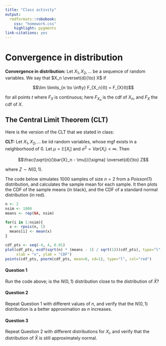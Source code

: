 ```yaml
---
title: "Class activity"
output: 
  rmdformats::robobook:
    css: "homework.css"
    highlight: pygments
link-citations: yes
---
```


# Convergence in distribution

**Convergence in distribution:** Let $X_1, X_2, ...$ be a sequence of random variables. We say that $X_n \overset{d}{\to} X$ if 

$$\lim \limits_{n \to \infty} F_{X_n}(t) = F_{X}(t)$$

for all points $t$ where $F_X$ is continuous; here $F_{X_n}$ is the cdf of $X_n$, and $F_X$ the cdf of $X$.

## The Central Limit Theorem (CLT)

Here is the version of the CLT that we stated in class:

**CLT:** Let $X_1, X_2,...$ be iid random variables, whose mgf exists in a neighborhood of 0. Let $\mu = \mathbb{E}[X_i]$ and $\sigma^2 = Var(X_i) < \infty$. Then 

$$\frac{\sqrt{n}(\bar{X}_n - \mu)}{\sigma} \overset{d}{\to} Z$$

where $Z \sim N(0, 1)$.

The code below simulates 1000 samples of size $n = 2$ from a $Poisson(1)$ distribution, and calculates the sample mean for each sample. It then plots the CDF of the sample means (in black), and the CDF of a standard normal distribution (in red).

```r
n <- 2
nsim <- 1000
means <- rep(NA, nsim)

for(i in 1:nsim){
  x <- rpois(n, 1)
  means[i] <- mean(x)
}

cdf_pts <- seq(-4, 4, 0.01)
plot(cdf_pts, ecdf(sqrt(n) * (means - 1) / sqrt(1))(cdf_pts), type="l", 
     xlab = "x", ylab = "CDF")
points(cdf_pts, pnorm(cdf_pts, mean=0, sd=1), type="l", col="red")
```

:::{.question}
#### Question 1

Run the code above; is the $N(0, 1)$ distribution close to the distribution of $\bar{X}$?
:::

:::{.question}
#### Question 2

Repeat Question 1 with different values of $n$, and verify that the $N(0, 1)$ distribution is a better approximation as $n$ increases.
:::

:::{.question}
#### Question 3

Repeat Question 2 with different distributions for $X_i$, and verify that the distribution of $\bar{X}$ is still approximately normal.
:::